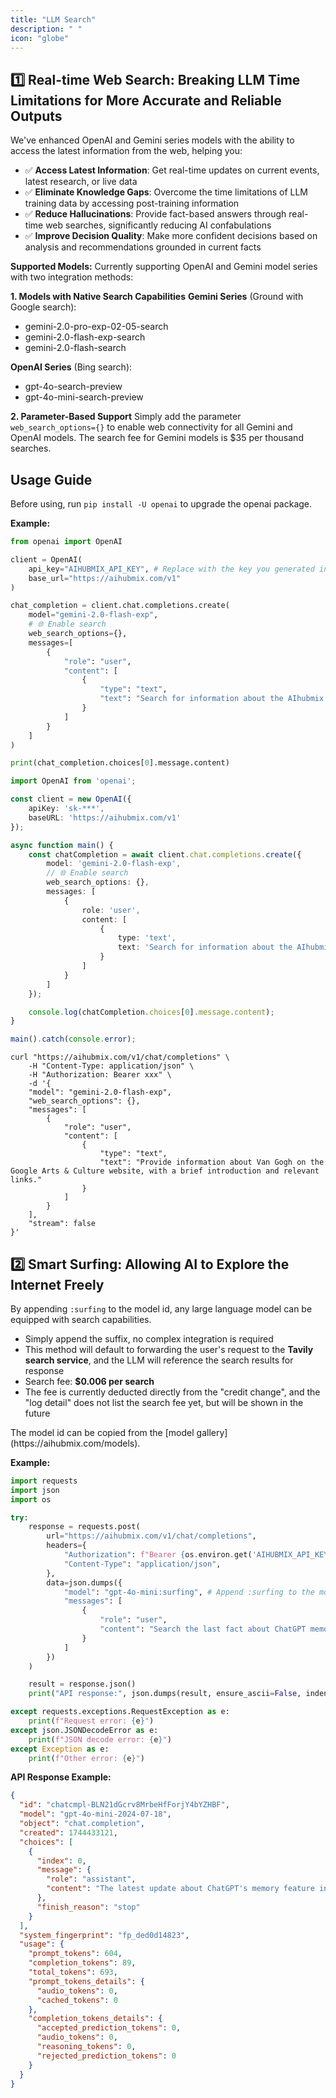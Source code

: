 ```yaml
---
title: "LLM Search"
description: " "
icon: "globe"
---
```


## 1️⃣ Real-time Web Search: Breaking LLM Time Limitations for More Accurate and Reliable Outputs

We've enhanced OpenAI and Gemini series models with the ability to access the latest information from the web, helping you:

- ✅ **Access Latest Information**: Get real-time updates on current events, latest research, or live data
- ✅ **Eliminate Knowledge Gaps**: Overcome the time limitations of LLM training data by accessing post-training information
- ✅ **Reduce Hallucinations**: Provide fact-based answers through real-time web searches, significantly reducing AI confabulations
- ✅ **Improve Decision Quality**: Make more confident decisions based on analysis and recommendations grounded in current facts

**Supported Models:**
Currently supporting OpenAI and Gemini model series with two integration methods:

**1. Models with Native Search Capabilities**
**Gemini Series** (Ground with Google search):

- gemini-2.0-pro-exp-02-05-search
- gemini-2.0-flash-exp-search
- gemini-2.0-flash-search

**OpenAI Series** (Bing search):

- gpt-4o-search-preview
- gpt-4o-mini-search-preview

**2. Parameter-Based Support**
Simply add the parameter `web_search_options={}` to enable web connectivity for all Gemini and OpenAI models. The search fee for Gemini models is \$35 per thousand searches.

## Usage Guide

Before using, run `pip install -U openai` to upgrade the openai package.

**Example:**

<CodeGroup>

```py Python
from openai import OpenAI

client = OpenAI(
    api_key="AIHUBMIX_API_KEY", # Replace with the key you generated in AiHubMix
    base_url="https://aihubmix.com/v1"
)

chat_completion = client.chat.completions.create(
    model="gemini-2.0-flash-exp",
    # 🌐 Enable search
    web_search_options={},
    messages=[
        {
            "role": "user",
            "content": [
                {
                    "type": "text",
                    "text": "Search for information about the AIhubmix LLM API platform, provide a brief introduction, and include relevant links."
                }
            ]
        }
    ]
)

print(chat_completion.choices[0].message.content)
```


```ts Typescript
import OpenAI from 'openai';

const client = new OpenAI({
    apiKey: 'sk-***',
    baseURL: 'https://aihubmix.com/v1'
});

async function main() {
    const chatCompletion = await client.chat.completions.create({
        model: 'gemini-2.0-flash-exp',
        // 🌐 Enable search
        web_search_options: {},
        messages: [
            {
                role: 'user',
                content: [
                    {
                        type: 'text',
                        text: 'Search for information about the AIhubmix LLM API platform, provide a brief introduction, and include relevant links.'
                    }
                ]
            }
        ]
    });

    console.log(chatCompletion.choices[0].message.content);
}

main().catch(console.error);
```


```shell Curl
curl "https://aihubmix.com/v1/chat/completions" \
    -H "Content-Type: application/json" \
    -H "Authorization: Bearer xxx" \
    -d '{
    "model": "gemini-2.0-flash-exp",
    "web_search_options": {},
    "messages": [
        {
            "role": "user",
            "content": [
                {
                    "type": "text",
                    "text": "Provide information about Van Gogh on the Google Arts & Culture website, with a brief introduction and relevant links."
                }
            ]
        }
    ],
    "stream": false
}'
```

</CodeGroup>

## 2️⃣ Smart Surfing: Allowing AI to Explore the Internet Freely

By appending `:surfing` to the model id, any large language model can be equipped with search capabilities.

- Simply append the suffix, no complex integration is required
- This method will default to forwarding the user's request to the **Tavily search service**, and the LLM will reference the search results for response
- Search fee: **\$0.006 per search**
- The fee is currently deducted directly from the "credit change", and the "log detail" does not list the search fee yet, but will be shown in the future

<Tip>
  The model id can be copied from the [model gallery](https://aihubmix.com/models).
</Tip>

**Example:**

<CodeGroup>

```py Python
import requests
import json
import os

try:
    response = requests.post(
        url="https://aihubmix.com/v1/chat/completions",
        headers={
            "Authorization": f"Bearer {os.environ.get('AIHUBMIX_API_KEY')}",
            "Content-Type": "application/json",
        },
        data=json.dumps({
            "model": "gpt-4o-mini:surfing", # Append :surfing to the model id to support searching
            "messages": [
                {
                    "role": "user",
                    "content": "Search the last fact about ChatGPT memory feature, return with the URL"
                }
            ]
        })
    )

    result = response.json()
    print("API response:", json.dumps(result, ensure_ascii=False, indent=2))

except requests.exceptions.RequestException as e:
    print(f"Request error: {e}")
except json.JSONDecodeError as e:
    print(f"JSON decode error: {e}")
except Exception as e:
    print(f"Other error: {e}")
```

</CodeGroup>

**API Response Example:**

```json
{
  "id": "chatcmpl-BLN21dGcrv8MrbeHfForjY4bYZHBF",
  "model": "gpt-4o-mini-2024-07-18",
  "object": "chat.completion",
  "created": 1744433121,
  "choices": [
    {
      "index": 0,
      "message": {
        "role": "assistant",
        "content": "The latest update about ChatGPT's memory feature indicates that it now has expanded memory capabilities that allow it to recall information in two ways: through “saved memories” that users manually ask it to remember, and “reference chat history” for improving future interactions. For more details, you can visit the URL: [The Verge Article](https://www.theverge.com/news/646968/openai-chatgpt-long-term-memory-upgrade)."
      },
      "finish_reason": "stop"
    }
  ],
  "system_fingerprint": "fp_ded0d14823",
  "usage": {
    "prompt_tokens": 604,
    "completion_tokens": 89,
    "total_tokens": 693,
    "prompt_tokens_details": {
      "audio_tokens": 0,
      "cached_tokens": 0
    },
    "completion_tokens_details": {
      "accepted_prediction_tokens": 0,
      "audio_tokens": 0,
      "reasoning_tokens": 0,
      "rejected_prediction_tokens": 0
    }
  }
}
```